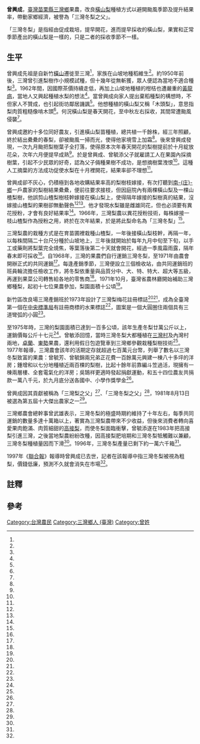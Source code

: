 {{Infobox person
| name = 曾興成
| birth_date = 1913年前後{{noteTag|1=1981年8月23日獲表揚為十大傑出農家時年68歲<ref name="1981-09-30"/>。}}
| death_date = 1997年8月以前<ref name="賽夏客1"/>
| occupation = 果農
| known_for = 培育三灣冬梨
| children = 曾毓添（兒）
}}

'''曾興成'''{{BD|？年||？年|||}}，[[臺灣|臺灣]][[苗栗縣|苗栗縣]][[三灣鄉_(台灣)|三灣鄉]]果農，改良[[橫山梨|橫山梨]]種植方式以避開颱風季節及提升結果率，帶動家鄉經濟，被譽為「三灣冬梨之父」。

「三灣冬梨」是指經由促成栽培，提早開花，進而提早採收的橫山梨，果實和正常季節產出的橫山梨是一樣的，只是二者的採收季節不一樣。

==生平==
曾興成先祖是自新竹[[橫山鄉_(台灣)|橫山]]遷徙至三灣<ref name="賽夏客1"/>，家族在山坡地種稻維生<ref name="徐永欣"/>。約1950年前後，三灣曾引進梨樹作小規模試種，但十幾年從無斬獲，眾人便認為當地不適合種梨<ref name="賽夏客1"/>。1962年間，因國際茶價持續走低，再加上山坡地種植的柑桔也遭嚴重的[[黃龍病|黃龍病]]，當地人又興起種植水梨的想法<ref name="廖奎熒"/>。當曾興成向家人提出棄稻種梨的構想時，不但家人不贊成，也引起街坊鄰居譏諷<ref name="廖志坤"/>。他想種植的橫山梨又稱「木頭梨」，意思指梨肉質粗糙像啃木頭<ref name="賽夏客2"/>。何況橫山梨是春天開花，至中秋左右採收，其間常遭颱風侵襲<ref name="廖志坤"/>。

曾興成邀約十多位同好農友，引進橫山梨苗種植，總共植一千餘株，經三年照顧，終於結出纍纍的春梨，卻被颱風一掃而光，使得他家境雪上加霜<ref name="賽夏客1"/>。後來曾興成發現，一次九月颱把梨樹葉子全打落，使得原本次年春天開花的梨樹提前於十月綻放花朵，次年六月便提早成熟<ref name="賽夏客2"/>。於是曾興成、曾毓添父子就雇請工人在果園內採摘樹葉，引起不少民眾的好奇，認為父子倆種果樹不成功，是想摘樹葉洩恨<ref name="廖志坤"/>。這種人工摘葉的方法成功促使水梨在十月裡開花，結果率卻不理想<ref name="賽夏客1"/>。

曾興成卻不灰心，仍積極到各地收購結果率高的梨樹枝嫁接，有次打聽到[[南庄鄉_(臺灣)|南-{庄}-鄉]]一戶農家的梨樹結果纍纍，便前往要求接枝，但因庭院內有兩棵橫山梨及一棵山楂梨樹，他誤剪山楂梨樹枝幹嫁接在橫山梨上，使得隔年嫁接的梨樹真的結果，沒嫁接山楂梨的果樹卻無動聲色<ref name="賽夏客1"/><ref name="廖志坤"/>。他才發現水梨雖是雌雄同花，但也必須要有異花授粉，才會有良好結果率<ref name="賽夏客1"/>。1966年，三灣梨農以異花授粉技術，每株嫁接一枝山楂梨作為授粉之用，終於在次年結果，於是將此梨命名為「三灣冬梨」<ref name="陳朝棟"/>。

三灣梨農的栽種方式是在育苗圃裡栽種山楂梨，一年後接橫山梨枝幹，再隔一年，以每株間隔二十台尺分種於山坡地上，三年後就開始於每年九月中旬至下旬，以手工或藥劑將梨葉完全燒焦，等葉落後第二十天就會開花，經過一季風霜雨露，隔年春末即可採收<ref name="徐永欣"/>。自1968年，三灣的果農們自行運銷三灣冬梨，至1971年由農會開辦正式的共同運銷<ref name="陳朝棟"/>。每逢產銷季節，三灣便設立三個檢收站，由共同運銷班的班員輪流擔任檢收工作，將冬梨依重量與品質分中、大、特、特大、超大等五級，再運到果菜公司轉售給各地的零售商<ref name="徐永欣"/>。1971年10月，臺灣省農林廳開始補助三灣鄉種梨，起初十七位果農參加，梨園面積十公頃<ref name="1975-07-18"/>。

新竹區改良場三灣產銷班於1973年設計了三灣梨梅花註冊標誌<ref name="陳朝棟"/><ref name="范榮達、林玉文"/>，成為全臺灣第一個在[[中央標準局|中央標準局]]有註冊商標的水果標誌<ref name="陳朝棟"/>，圖案是一個大圓圈住兩個具有三道彎弧的小圓<ref name="徐永欣"/>。

至1975年時，三灣的梨園面積已達到一百多公頃，該年生產冬梨廿萬公斤以上，運銷價每公斤十七元<ref name="1975-07-18"/>。曾敏添回憶，當時三灣冬梨大都種植在[[三灣_(大字)|三灣村]]及內灣村兩地，[[卓蘭|卓蘭]]、[[東勢鎮|東勢]]果農，還利用假日包遊覽車到三灣鄉參觀栽種梨樹技術<ref name="廖志坤"/>。1977年報導，三灣農會該年的活期定存就超過七百萬元台幣，列舉了數名以三灣冬梨致富的果農：曾毓芳、曾毓錦兩兄弟正花費一百餘萬元興建一棟八十多坪的洋房；鍾增和以七分地種植近兩百棵的梨樹，比起十餘年前靠編斗笠過活，現擁有一棟兩層樓、全套電氣化的洋房；吳鵠祥更適時發起捐獻運動，和五十四位農友共捐款一萬八千元，於九月底分送各國中、小學作獎學金<ref name="徐永欣"/>。

曾興成因其貢獻被稱為「三灣梨之父」<ref name="范榮達、林玉文"/>、「三灣冬梨之父」<ref name="許俊傑、黃瑞典、林錫霞、張弘昌、林錫霞、林玉文"/>，1981年8月13日被選為第五屆十大傑出農家之一<ref name="1981-08-14"/>。

三灣鄉農會總幹事曾武雄表示，三灣冬梨的極盛時期約維持了十年左右，每季共同運銷的數量多達十萬箱以上，著實為三灣梨農帶來不少收益，但後來消費者轉向喜愛果肉飽滿、肉質細甜的[[高接梨|高接梨]]，而使冬梨面臨衝擊，曾毓添遂在1983年把高接梨引進三灣，之後當地梨農紛紛改種，因高接梨肥培期和三灣冬梨牴觸難以兼顧，三灣冬梨種植量因而下滑<ref name="楊憲州"/>。1996年，三灣冬梨產量已剩下約一萬六千箱<ref name="楊憲州2"/>。

1997年《[[聯合報|聯合報]]》報導時曾興成已去世，記者在該報導中指三灣冬梨被視為粗梨，價錢低廉，預測不久就會消失在市場<ref name="賽夏客1"/>。

==註釋==
{{notefoot}}

==參考==
{{portal box|人物|臺灣|農業}}
{{reflist|refs=

<ref name="楊憲州">{{Cite news|url=|title=三灣梨聲價一度響叮噹果農致富 經農會總幹事細說從頭|author=楊憲州|language=zh-tw|newspaper=中國時報|date=1997-08-19|accessdate=}}</ref>

<ref name="楊憲州2">{{Cite news|url=|title=高接耐寒產量銳減分級包裝 價格平穩三灣冬梨上市|author=楊憲州|language=zh-tw|newspaper=中國時報|date=1997-05-20|accessdate=}}</ref>

<ref name="廖奎熒">{{Cite news|url=|title=三灣梨誤接山楂成就一生 高接技術從無到有 前人流汗後人嘗鮮|author=廖奎熒|language=zh-tw|newspaper=
中國時報|date=2001-07-14|accessdate=}}</ref>

<ref name="1975-07-18">{{Cite news|url=|title=苗栗三灣梨推廣種植成功 每年可生產冬梨廿萬公斤|author=|language=zh-tw|newspaper=經濟日報|date=1975-07-18|accessdate=}}</ref>

<ref name="徐永欣">{{Cite news|url=|title=三灣梨甜 梨農樂|author=徐永欣|language=zh-tw|newspaper=聯合報|date=1977-10-13|accessdate=}}</ref>

<ref name="賽夏客2">{{Cite news|url=|title=《台灣好好》且看「三灣梨」七十二變|author=陳招池|language=zh-tw|newspaper=中國時報|date=2008-07-12|accessdate=}}</ref>

<ref name="賽夏客1">{{Cite news|url=|title=地方特產 三灣接錯枝 梨奇好結果|author=陳招池|language=zh-tw|newspaper=聯合報|date=1997-08-09|accessdate=}}</ref>


<ref name="范榮達、林玉文">{{Cite news|url=|title=大湖草莓三灣梨 地方的驕傲|author=范榮達、林玉文|language=zh-tw|newspaper=聯合報|date=2007-08-23|accessdate=}}</ref>

<ref name="陳朝棟">{{Cite news|url=|title=三灣冬梨 尋找春天|author=陳朝棟|language=zh-tw|newspaper=聯合報|date=1998-07-13|accessdate=}}</ref>

<ref name="許俊傑、黃瑞典、林錫霞、張弘昌、林錫霞、林玉文">{{Cite news|url=|title=《社會萬花筒》 歷年模範農民人生際遇篇 多位神農獎得主與大地合作 展現汗水與智慧的結晶 瓜果蔬梨 從栽培到產銷 創造傳奇 從摸索到昂首|author=許俊傑、黃瑞典、林錫霞、張弘昌、林錫霞、林玉文|language=zh-tw|newspaper=聯合報|date=2003-02-28|accessdate=}}</ref>

<ref name="廖志坤">{{Cite news|url=|title=一鄉鎮一特色 三灣冬梨 一舉成名 一段陰錯陽差的梨枝嫁接過程 卻創造出出名聞全台的三灣冬梨 為三灣鄉帶來一頁農特產的光輝史|author=[[廖志坤|廖志坤]]|language=zh-tw|newspaper=聯合報|date=1995-02-04|accessdate=}}</ref>

<ref name="1981-08-14">{{Cite news|url=|title=十大傑出農家 定廿三日表揚|author=|language=zh-tw|newspaper=聯合報|date=1981-08-14|accessdate=}}</ref>

<ref name="1981-09-30">{{Cite journal|author=魏永竹|title=臺灣大事記——七十年七月一日至九月三十日|language=zh-tw|journal=臺灣文獻|volume=32|issue=4|year=1981|pages=223-253|issn=1016-457X|url=https://www.th.gov.tw/new_site/05publish/03publishquery/02journal/01download.php?COLLECNUM=401032429}}</ref>

}}
 

[[Category:台灣農民|Category:台灣農民]]
[[Category:三灣鄉人_(臺灣)|Category:三灣鄉人 (臺灣)]]
[[Category:曾姓|Category:曾姓]]